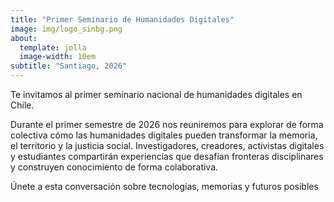 ```yaml
---
title: "Primer Seminario de Humanidades Digitales"
image: img/logo_sinbg.png
about:
  template: jolla
  image-width: 10em
subtitle: "Santiago, 2026"
---
```


Te invitamos al primer seminario nacional de humanidades digitales en Chile. 

Durante el primer semestre de 2026 nos reuniremos para explorar de forma colectiva cómo las humanidades digitales pueden transformar la memoria, el territorio y la justicia social. Investigadores, creadores, activistas digitales y estudiantes compartirán experiencias que desafían fronteras disciplinares y construyen conocimiento de forma colaborativa. 

Únete a esta conversación sobre tecnologías, memorias y futuros posibles

<br/>
<script async data-uid="a94009d478" src="https://redhd-chile.kit.com/a94009d478/index.js"></script>


<div id="particles-js" style="position: fixed; top: 0; left: 0; width: 100%; height: 100%; z-index: -1;"></div>

<script src="https://cdn.jsdelivr.net/particles.js/2.0.0/particles.min.js"></script>

<script>
particlesJS("particles-js", {
  "particles": {
    "number": {
      "value": 80,
      "density": {
        "enable": true,
        "value_area": 800
      }
    },
    "color": {
      "value": "#2e3192"
    },
    "shape": {
      "type": "circle"
    },
    "opacity": {
      "value": 0.5,
      "random": false
    },
    "size": {
      "value": 3,
      "random": true
    },
    "line_linked": {
      "enable": true,
      "distance": 150,
      "color": "#2e3192",
      "opacity": 0.4,
      "width": 1
    },
    "move": {
      "enable": true,
      "speed": 4,
      "direction": "none",
      "random": false,
      "straight": false,
      "out_mode": "out",
      "bounce": false
    }
  },
  "interactivity": {
    "detect_on": "canvas",
    "events": {
      "onhover": {
        "enable": true,
        "mode": "repulse"
      },
      "onclick": {
        "enable": true,
        "mode": "push"
      },
      "resize": true
    }
  },
  "retina_detect": true
});
</script>